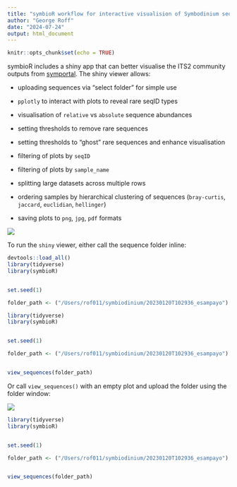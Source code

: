```yaml
---
title: "symbioR workflow for interactive visualision of Symbodinium sequences"
author: "George Roff"
date: "2024-07-24"
output: html_document
---
```


```r
knitr::opts_chunk$set(echo = TRUE)
```

symbioR includes a shiny app that can better visualise the ITS2 community outputs from [symportal](http://symportal.org). The shiny viewer allows:

-   uploading sequences via "select folder" for simple use

-   `pplotly` to interact with plots to reveal rare seqID types

-   visualisation of `relative` vs `absolute` sequence abundances

-   setting thresholds to remove rare sequences

-   setting thresholds to "ghost" rare sequences and enhance visualisation

-   filtering of plots by `seqID`

-   filtering of plots by `sample_name`

-   splitting large datasets across multiple rows

-   ordering samples by hierarchical clustering of sequences (`bray-curtis`, `jaccard`, `euclidian`, `hellinger`)

-   saving plots to `png`, `jpg`, `pdf` formats

![](images/symbioR_viewer.png)

To run the `shiny` viewer, either call the sequence folder inline:

```r
devtools::load_all()
library(tidyverse)
library(symbioR)


set.seed(1)

folder_path <- ("/Users/rof011/symbiodinium/20230120T102936_esampayo")
```

```r
library(tidyverse)
library(symbioR)


set.seed(1)

folder_path <- ("/Users/rof011/symbiodinium/20230120T102936_esampayo")


view_sequences(folder_path)

```

Or call `view_sequences()` with an empty plot and upload the folder using the folder window:

![](images/symbioR_viewer_window.png)

```r
library(tidyverse)
library(symbioR)


set.seed(1)

folder_path <- ("/Users/rof011/symbiodinium/20230120T102936_esampayo")


view_sequences(folder_path)

```
